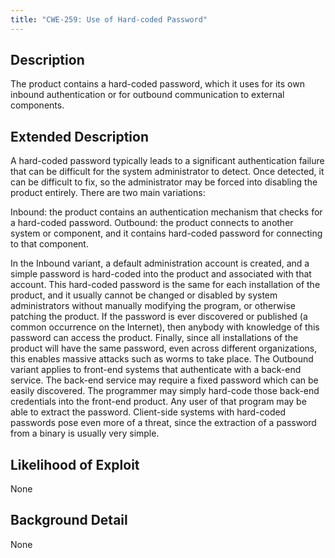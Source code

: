 ```yaml
---
title: "CWE-259: Use of Hard-coded Password"
---
```


## Description
The product contains a hard-coded password, which it uses for its own inbound authentication or for outbound communication to external components.

## Extended Description

A hard-coded password typically leads to a significant authentication failure that can be difficult for the system administrator to detect. Once detected, it can be difficult to fix, so the administrator may be forced into disabling the product entirely. There are two main variations:

Inbound: the product contains an authentication mechanism that checks for a hard-coded password.
Outbound: the product connects to another system or component, and it contains hard-coded password for connecting to that component.

In the Inbound variant, a default administration account is created, and a simple password is hard-coded into the product and associated with that account. This hard-coded password is the same for each installation of the product, and it usually cannot be changed or disabled by system administrators without manually modifying the program, or otherwise patching the product. If the password is ever discovered or published (a common occurrence on the Internet), then anybody with knowledge of this password can access the product. Finally, since all installations of the product will have the same password, even across different organizations, this enables massive attacks such as worms to take place.
The Outbound variant applies to front-end systems that authenticate with a back-end service. The back-end service may require a fixed password which can be easily discovered. The programmer may simply hard-code those back-end credentials into the front-end product. Any user of that program may be able to extract the password. Client-side systems with hard-coded passwords pose even more of a threat, since the extraction of a password from a binary is usually very simple.


## Likelihood of Exploit
None

## Background Detail
None
        